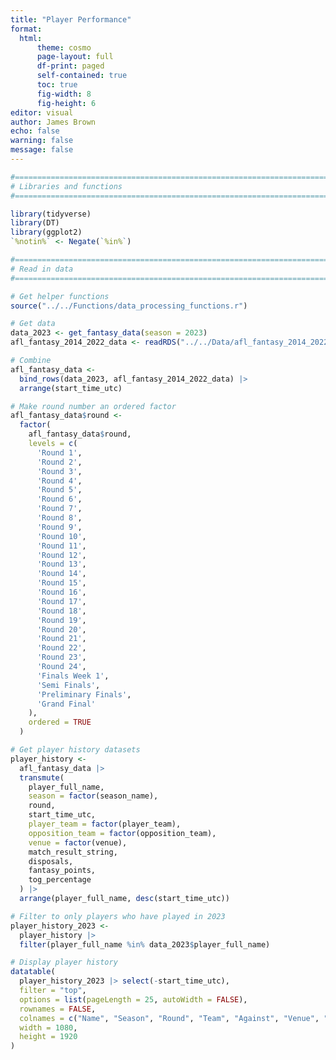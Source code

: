 ```yaml
---
title: "Player Performance"
format:
  html:
      theme: cosmo
      page-layout: full
      df-print: paged
      self-contained: true
      toc: true
      fig-width: 8
      fig-height: 6
editor: visual
author: James Brown
echo: false
warning: false
message: false
---
```


```r
#===============================================================================
# Libraries and functions
#===============================================================================

library(tidyverse)
library(DT)
library(ggplot2)
`%notin%` <- Negate(`%in%`)

#===============================================================================
# Read in data
#===============================================================================

# Get helper functions
source("../../Functions/data_processing_functions.r")

# Get data
data_2023 <- get_fantasy_data(season = 2023)
afl_fantasy_2014_2022_data <- readRDS("../../Data/afl_fantasy_2014_2022_data.rds")

# Combine
afl_fantasy_data <-
  bind_rows(data_2023, afl_fantasy_2014_2022_data) |> 
  arrange(start_time_utc)

# Make round number an ordered factor
afl_fantasy_data$round <-
  factor(
    afl_fantasy_data$round,
    levels = c(
      'Round 1',
      'Round 2',
      'Round 3',
      'Round 4',
      'Round 5',
      'Round 6',
      'Round 7',
      'Round 8',
      'Round 9',
      'Round 10',
      'Round 11',
      'Round 12',
      'Round 13',
      'Round 14',
      'Round 15',
      'Round 16',
      'Round 17',
      'Round 18',
      'Round 19',
      'Round 20',
      'Round 21',
      'Round 22',
      'Round 23',
      'Round 24',
      'Finals Week 1',
      'Semi Finals',
      'Preliminary Finals',
      'Grand Final'
    ),
    ordered = TRUE
  )

```

```r
# Get player history datasets
player_history <-
  afl_fantasy_data |>
  transmute(
    player_full_name,
    season = factor(season_name),
    round,
    start_time_utc,
    player_team = factor(player_team),
    opposition_team = factor(opposition_team),
    venue = factor(venue),
    match_result_string,
    disposals,
    fantasy_points,
    tog_percentage
  ) |> 
  arrange(player_full_name, desc(start_time_utc))

# Filter to only players who have played in 2023
player_history_2023 <-
  player_history |> 
  filter(player_full_name %in% data_2023$player_full_name)

```

```r
# Display player history
datatable(
  player_history_2023 |> select(-start_time_utc),
  filter = "top",
  options = list(pageLength = 25, autoWidth = FALSE),
  rownames = FALSE,
  colnames = c("Name", "Season", "Round", "Team", "Against", "Venue", "Result", "D", "AF", "TOG"),
  width = 1080,
  height = 1920
)
```
